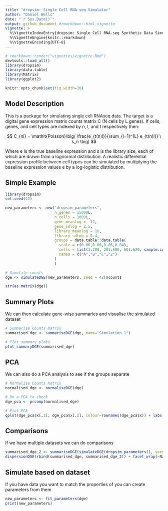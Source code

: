 ```yaml
---
title: "dropsim: Single Cell RNA-seq Simulator"
author: "Daniel Wells"
date: "`r Sys.Date()`"
output: github_document #rmarkdown::html_vignette
vignette: >
  %\VignetteIndexEntry{dropsim: Single Cell RNA-seq Synthetic Data Simulator}
  %\VignetteEngine{knitr::rmarkdown}
  %\VignetteEncoding{UTF-8}
---
```


```r
# rmarkdown::render("vignettes/vignette.Rmd")
devtools::load_all()
library(dropsim)
library(data.table)
library(Matrix)
library(ggplot2)
```

```r
knitr::opts_chunk$set(fig.width=10)
```

## Model Description

This is a package for simulating single cell RNAseq data. The target is a digital gene expression matrix counts matrix C (N cells by L genes). If cells, genes, and cell types are indexed by n, l, and t respectively then:

$$
C_{nl} = \mathit{Poisson}\big(
          \frac{e_{t(n)l}}{\sum_{l=1}^{L} e_{t(n)l}} \
          s_n
          \big)
$$

Where e is the true baseline expression and s is the library size, each of which are drawn from a lognormal distribution.
A realistic differential expression profile between cell types can be simulated by multiplying the baseline expression values e by a log-logistic distribution.

## Simple Example

```r
library(dropsim)
set.seed(42)

new_parameters <- new("dropsim_parameters",
                      n_genes = 15000L,
                      n_cells = 1000L,
                      gene_meanlog = -12,
                      gene_sdlog = 2.5,
                      library_meanlog = 10,
                      library_sdlog = 0.4,
                      groups = data.table::data.table(
                        scale = c(0.06,0.06,0.06,0.04),
                        cells = list(1:200, 201:600, 601:620, sample.int(1000, size=100, replace = TRUE)),
                        names = c("A","B","C","2")
                      )
                      )

# Simulate counts
dge <- simulateDGE(new_parameters, seed = 42)$counts

str(as.matrix(dge))
```


## Summary Plots
We can then calculate gene-wise summaries and visualise the simulated dataset
```r
# Summarise Counts matrix
summarised_dge <- summariseDGE(dge, name="Simulation 1")

# Plot summary plots
plot_summaryDGE(summarised_dge)
```

## PCA
We can also do a PCA analysis to see if the groups separate
```r
# Normalise Counts matrix
normalised_dge <- normaliseDGE(dge)

# Do a PCA to check
dge_pca <- prcomp(normalised_dge)

# Plot PCA
qplot(dge_pca$x[,1], dge_pca$x[,2], colour=rownames(dge_pca$x)) + labs(colour="Group", y="PC2", x="PC1")
```

## Comparisons
If we have multiple datasets we can do comparisons
```r
summarised_dge_2 <- summariseDGE(simulateDGE(dropsim_parameters(), seed=42)$counts, name="Simulation 2")
dispersionDGE(rbind(summarised_dge, summarised_dge_2)) + facet_wrap(~Name)
```

## Simulate based on dataset
If you have data you want to match the properties of you can create parameters from them
```r
new_parameters <- fit_parameters(dge)
print(new_parameters)
```
